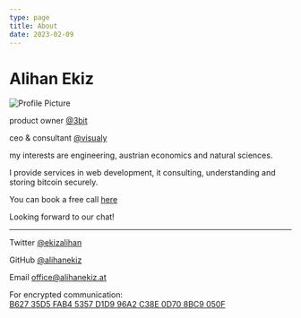 ```yaml
---
type: page
title: About
date: 2023-02-09
---
```


# Alihan Ekiz


<Image
  src="/images/profile.jpg"
  alt="Profile Picture"
  width={100}
  height={100}
  priority
  className="profile-image"
/>

product owner [@3bit](https://www.3bankenit.at)

ceo & consultant [@visualy](https://visualy.at)

my interests are engineering, austrian economics and natural sciences.

I provide services in web development, it consulting, understanding and storing bitcoin securely.

You can book a free call [here](https://calendar.google.com/calendar/u/0/appointments/schedules/AcZssZ0oblngUuD8TiJpje83Du7BOBaMlGsXVSJFHuBGig0WXEf7CSnx0HkTN9OTkXAXRXkmtEukI_uK)

Looking forward to our chat!

---

Twitter [@ekizalihan](https://twitter.com/ekizalihan)

GitHub [@alihanekiz](https://github.com/alihanekiz)

Email office@alihanekiz.at

For encrypted communication: [B627 35D5 FAB4 5357 D1D9 96A2 C38E 0D70 8BC9 050F](/key/pub.asc)
